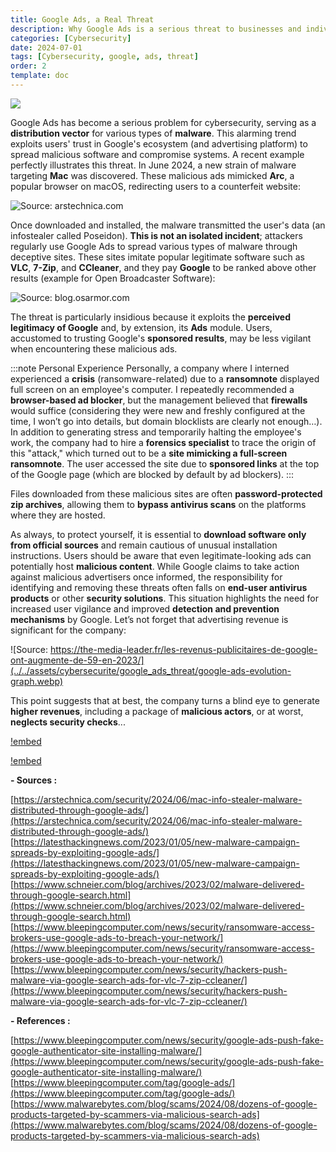 ---
title: Google Ads, a Real Threat
description: Why Google Ads is a serious threat to businesses and individuals.
categories: [Cybersecurity]
date: 2024-07-01
tags: [Cybersecurity, google, ads, threat]
order: 2
template: doc
---

![](../../assets/cybersecurite/google_ads_threat/google-ads.webp)

Google Ads has become a serious problem for cybersecurity, serving as a **distribution vector** for various types of **malware**. This alarming trend exploits users' trust in Google's ecosystem (and advertising platform) to spread malicious software and compromise systems. A recent example perfectly illustrates this threat. In June 2024, a new strain of malware targeting **Mac** was discovered. These malicious ads mimicked **Arc**, a popular browser on macOS, redirecting users to a counterfeit website:

![Source: arstechnica.com](../../assets/cybersecurite/google_ads_threat/malicious-google-ad-for-fake-arc-browser.webp)

Once downloaded and installed, the malware transmitted the user's data (an infostealer called Poseidon). **This is not an isolated incident**; attackers regularly use Google Ads to spread various types of malware through deceptive sites. These sites imitate popular legitimate software such as **VLC**, **7-Zip**, and **CCleaner**, and they pay **Google** to be ranked above other results (example for Open Broadcaster Software):

![Source: blog.osarmor.com](../../assets/cybersecurite/google_ads_threat/obs-studio-search-results.webp)

The threat is particularly insidious because it exploits the **perceived legitimacy of Google** and, by extension, its **Ads** module. Users, accustomed to trusting Google's **sponsored results**, may be less vigilant when encountering these malicious ads.

:::note Personal Experience
Personally, a company where I interned experienced a **crisis** (ransomware-related) due to a **ransomnote** displayed full screen on an employee's computer. I repeatedly recommended a **browser-based ad blocker**, but the management believed that **firewalls** would suffice (considering they were new and freshly configured at the time, I won’t go into details, but domain blocklists are clearly not enough…). In addition to generating stress and temporarily halting the employee's work, the company had to hire a **forensics specialist** to trace the origin of this "attack," which turned out to be a **site mimicking a full-screen ransomnote**. The user accessed the site due to **sponsored links** at the top of the Google page (which are blocked by default by ad blockers).
:::

Files downloaded from these malicious sites are often **password-protected zip archives**, allowing them to **bypass antivirus scans** on the platforms where they are hosted.

As always, to protect yourself, it is essential to **download software only from official sources** and remain cautious of unusual installation instructions. Users should be aware that even legitimate-looking ads can potentially host **malicious content**. While Google claims to take action against malicious advertisers once informed, the responsibility for identifying and removing these threats often falls on **end-user antivirus products** or other **security solutions**. This situation highlights the need for increased user vigilance and improved **detection and prevention mechanisms** by Google. Let’s not forget that advertising revenue is significant for the company:

![Source: https://the-media-leader.fr/les-revenus-publicitaires-de-google-ont-augmente-de-59-en-2023/](../../assets/cybersecurite/google_ads_threat/google-ads-evolution-graph.webp)

This point suggests that at best, the company turns a blind eye to generate **higher revenues**, including a package of **malicious actors**, or at worst, **neglects security checks**...

[!embed](https://youtu.be/c5fAiwVvr6s)

[!embed](https://youtu.be/kgckm2DGOOY)

**- Sources :**

[https://arstechnica.com/security/2024/06/mac-info-stealer-malware-distributed-through-google-ads/](https://arstechnica.com/security/2024/06/mac-info-stealer-malware-distributed-through-google-ads/)  
[https://latesthackingnews.com/2023/01/05/new-malware-campaign-spreads-by-exploiting-google-ads/](https://latesthackingnews.com/2023/01/05/new-malware-campaign-spreads-by-exploiting-google-ads/)  
[https://www.schneier.com/blog/archives/2023/02/malware-delivered-through-google-search.html](https://www.schneier.com/blog/archives/2023/02/malware-delivered-through-google-search.html)  
[https://www.bleepingcomputer.com/news/security/ransomware-access-brokers-use-google-ads-to-breach-your-network/](https://www.bleepingcomputer.com/news/security/ransomware-access-brokers-use-google-ads-to-breach-your-network/)  
[https://www.bleepingcomputer.com/news/security/hackers-push-malware-via-google-search-ads-for-vlc-7-zip-ccleaner/](https://www.bleepingcomputer.com/news/security/hackers-push-malware-via-google-search-ads-for-vlc-7-zip-ccleaner/)

**- References :**

[https://www.bleepingcomputer.com/news/security/google-ads-push-fake-google-authenticator-site-installing-malware/](https://www.bleepingcomputer.com/news/security/google-ads-push-fake-google-authenticator-site-installing-malware/)  
[https://www.bleepingcomputer.com/tag/google-ads/](https://www.bleepingcomputer.com/tag/google-ads/)  
[https://www.malwarebytes.com/blog/scams/2024/08/dozens-of-google-products-targeted-by-scammers-via-malicious-search-ads](https://www.malwarebytes.com/blog/scams/2024/08/dozens-of-google-products-targeted-by-scammers-via-malicious-search-ads)
